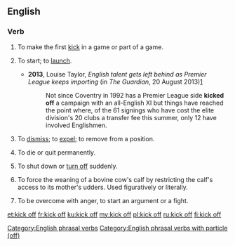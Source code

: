{{also|kick-off|kickoff}}
==English==

===Verb===
{{en-verb|kicks off|kicking off|kicked off}}

# {{context|ambitransitive|lang=en}} To make the first [[kick]] in a game or part of a game.
#: {{usex|The players '''kick off''' for the third quarter and the clock starts.|lang=en}}
# {{context|idiomatic|ambitransitive|lang=en}} To start; to [[launch]].
#: {{usex|Let's '''kick off''' this project with a planning meeting.|lang=en}}
#* '''2013''', Louise Taylor, ''English talent gets left behind as Premier League keeps importing'' (in ''The Guardian'', 20 August 2013)[http://www.theguardian.com/football/blog/2013/aug/19/english-talent-premier-league-importing]
#*: Not since Coventry in 1992 has a Premier League side '''kicked off''' a campaign with an all-English XI but things have reached the point where, of the 61 signings who have cost the elite division's 20 clubs a transfer fee this summer, only 12 have involved Englishmen.
# To [[dismiss]]; to [[expel]]; to remove from a position.
#: {{usex|I got '''kicked off''' the team after a string of poor performances|lang=en}}
# {{context|idiomatic|colloquial|euphemistic|lang=en}} To die or quit permanently.
#: {{usex|It's a wonder that old dog hasn't '''kicked off''' yet.|lang=en}}
# {{context|idiomatic|lang=en}} To shut down or [[turn off]] suddenly.
#: {{usex|The washer was working fine until it '''kicked off''' in the middle of a cycle.|lang=en}}
# {{context|US|idiomatic|ranching|slang|lang=en}} To force the weaning of a bovine cow's calf by restricting the calf's access to its mother's udders. Used figuratively or literally.
#: {{usex|A week after we '''kicked off''' her calf that cow was still bawling.|lang=en}}
# {{context|UK|idiomatic|colloquial|lang=en}} To be overcome with anger, to start an argument or a fight.
#: {{usex|When she called him a drunk, it was the last straw. He just '''kicked off'''.|lang=en}}

[[Category:English phrasal verbs]]
[[Category:English phrasal verbs with particle (off)]]

[[et:kick off]]
[[fr:kick off]]
[[ku:kick off]]
[[my:kick off]]
[[pl:kick off]]
[[ru:kick off]]
[[fi:kick off]]